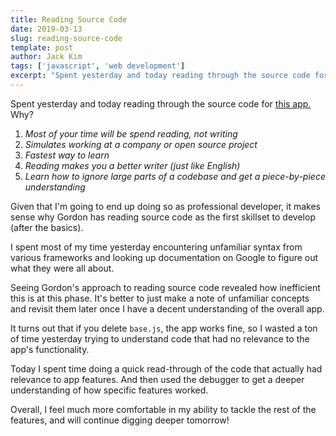 ```yaml
---
title: Reading Source Code
date: 2019-03-13
slug: reading-source-code
template: post
author: Jack Kim
tags: ['javascript', 'web development']
excerpt: "Spent yesterday and today reading through the source code for this app..." 
---
```


<MDXWrapper>


Spent yesterday and today reading through the source code for [this app.](https://github.com/gordonmzhu/todomvc/tree/master/examples/jquery) Why?

  1. _Most of your time will be spend reading, not writing_
  2. _Simulates working at a company or open source project_
  3. _Fastest way to learn_
  4. _Reading makes you a better writer (just like English)_
  5. _Learn how to ignore large parts of a codebase and get a piece-by-piece understanding_

Given that I'm going to end up doing so as professional developer, it makes sense why Gordon has reading source code as the first skillset to develop (after the basics).

I spent most of my time yesterday encountering unfamiliar syntax from various frameworks and looking up documentation on Google to figure out what they were all about.

Seeing Gordon's approach to reading source code revealed how inefficient this is at this phase. It's better to just make a note of unfamiliar concepts and revisit them later once I have a decent understanding of the overall app.

It turns out that if you delete `base.js`, the app works fine, so I wasted a ton of time yesterday trying to understand code that had no relevance to the app's functionality. 

Today I spent time doing a quick read-through of the code that actually had relevance to app features. And then used the debugger to get a deeper understanding of how specific features worked. 

Overall, I feel much more comfortable in my ability to tackle the rest of the features, and will continue digging deeper tomorrow!

</MDXWrapper>

